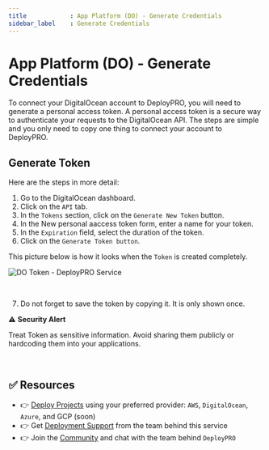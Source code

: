 ```yaml
---
title            : App Platform (DO) - Generate Credentials
sidebar_label    : Generate Credentials
---
```


# App Platform (DO) - Generate Credentials

To connect your DigitalOcean account to DeployPRO, you will need to generate a personal access token. A personal access token is a secure way to authenticate your requests to the DigitalOcean API. The steps are simple and you only need to copy one thing to connect your account to DeployPRO.

## Generate Token

Here are the steps in more detail:

1. Go to the DigitalOcean dashboard.
2. Click on the `API` tab.
3. In the `Tokens` section, click on the `Generate New Token` button.
4. In the New personal aaccess token form, enter a name for your token.
5. In the `Expiration` field, select the duration of the token.
6. Click on the `Generate Token button`.

This picture below is how it looks when the `Token` is created completely.

![DO Token - DeployPRO Service](https://github.com/app-generator/deploypro-docs/assets/46531367/b5c40125-904d-482f-8300-ce7260f2b292)

<br />

7. Do not forget to save the token by copying it. It is only shown once.

⚠️ **Security Alert**
  
Treat Token as sensitive information. Avoid sharing them publicly or hardcoding them into your applications.

<br />

## ✅ Resources

- 👉 [Deploy Projects](https://deploypro.dev/) using your preferred provider: `AWS`, `DigitalOcean`, `Azure`, and GCP (soon)
- 👉 Get [Deployment Support](https://deploypro.dev/support/) from the team behind this service
- 👉 Join the [Community](https://discord.gg/qQhjQZhnur) and chat with the team behind `DeployPRO`